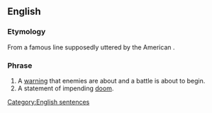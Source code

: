 ==English==

===Etymology===
From a famous line supposedly uttered by the American {{w|Paul Revere}}.

===Phrase===
{{infl|en|phrase|head=[[the]] [[British]] [[are]] [[coming]]}}

# A [[warning]] that enemies are about and a battle is about to begin.
# A statement of impending [[doom]].

[[Category:English sentences]]
